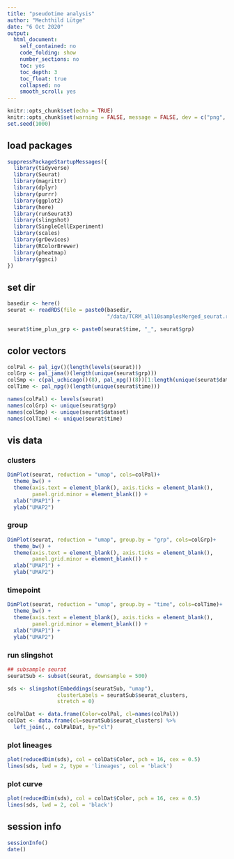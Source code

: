```yaml
---
title: "pseudotime analysis"
author: "Mechthild Lütge"
date: "6 Oct 2020"
output:
  html_document:
    self_contained: no
    code_folding: show
    number_sections: no
    toc: yes
    toc_depth: 3
    toc_float: true
    collapsed: no
    smooth_scroll: yes
---
```


```r
knitr::opts_chunk$set(echo = TRUE)
knitr::opts_chunk$set(warning = FALSE, message = FALSE, dev = c("png", "pdf"))
set.seed(1000)
```

## load packages
```r
suppressPackageStartupMessages({
  library(tidyverse)
  library(Seurat)
  library(magrittr)
  library(dplyr)
  library(purrr)
  library(ggplot2)
  library(here)
  library(runSeurat3)
  library(slingshot)
  library(SingleCellExperiment)
  library(scales)
  library(grDevices)
  library(RColorBrewer)
  library(pheatmap)
  library(ggsci)
})

```

## set dir
```r
basedir <- here()
seurat <- readRDS(file = paste0(basedir, 
                                "/data/TCRM_all10samplesMerged_seurat.rds"))

seurat$time_plus_grp <- paste0(seurat$time, "_", seurat$grp)
```

## color vectors
```r

colPal <- pal_igv()(length(levels(seurat)))
colGrp <- pal_jama()(length(unique(seurat$grp)))
colSmp <- c(pal_uchicago()(8), pal_npg()(8))[1:length(unique(seurat$dataset))]
colTime <- pal_npg()(length(unique(seurat$time)))

names(colPal) <- levels(seurat)
names(colGrp) <- unique(seurat$grp)
names(colSmp) <- unique(seurat$dataset)
names(colTime) <- unique(seurat$time)

```

## vis data {.tabset}
### clusters
```r
DimPlot(seurat, reduction = "umap", cols=colPal)+
  theme_bw() +
  theme(axis.text = element_blank(), axis.ticks = element_blank(), 
        panel.grid.minor = element_blank()) +
  xlab("UMAP1") +
  ylab("UMAP2")


```

### group
```r

DimPlot(seurat, reduction = "umap", group.by = "grp", cols=colGrp)+
  theme_bw() +
  theme(axis.text = element_blank(), axis.ticks = element_blank(), 
        panel.grid.minor = element_blank()) +
  xlab("UMAP1") +
  ylab("UMAP2")

```

### timepoint
```r

DimPlot(seurat, reduction = "umap", group.by = "time", cols=colTime)+
  theme_bw() +
  theme(axis.text = element_blank(), axis.ticks = element_blank(), 
        panel.grid.minor = element_blank()) +
  xlab("UMAP1") +
  ylab("UMAP2")


```


### run slingshot
```r

## subsample seurat
seuratSub <- subset(seurat, downsample = 500)

sds <- slingshot(Embeddings(seuratSub, "umap"),
                clusterLabels = seuratSub$seurat_clusters, 
                stretch = 0)

colPalDat <- data.frame(Color=colPal, cl=names(colPal))
colDat <- data.frame(cl=seuratSub$seurat_clusters) %>% 
  left_join(., colPalDat, by="cl")

```


### plot lineages
```r

plot(reducedDim(sds), col = colDat$Color, pch = 16, cex = 0.5)
lines(sds, lwd = 2, type = 'lineages', col = 'black')

```


### plot curve
```r

plot(reducedDim(sds), col = colDat$Color, pch = 16, cex = 0.5)
lines(sds, lwd = 2, col = 'black')

```



## session info
```r
sessionInfo()
date()
```


